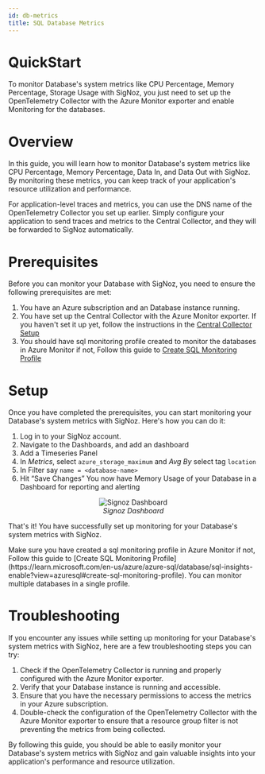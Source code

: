 ```yaml
---
id: db-metrics
title: SQL Database Metrics
---
```


# QuickStart

To monitor Database's system metrics like CPU Percentage, Memory Percentage, Storage Usage with SigNoz, you just need to set up the OpenTelemetry Collector with the Azure Monitor exporter and enable Monitoring for the databases.

# Overview

In this guide, you will learn how to monitor Database's system metrics like CPU Percentage, Memory Percentage, Data In, and Data Out with SigNoz. By monitoring these metrics, you can keep track of your application's resource utilization and performance.

For application-level traces and metrics, you can use the DNS name of the OpenTelemetry Collector you set up earlier. Simply configure your application to send traces and metrics to the Central Collector, and they will be forwarded to SigNoz automatically.

# Prerequisites

Before you can monitor your Database with SigNoz, you need to ensure the following prerequisites are met:

1. You have an Azure subscription and an Database instance running.
2. You have set up the Central Collector with the Azure Monitor exporter. If you haven't set it up yet, follow the instructions in the [Central Collector Setup](../bootstrapping/collector-setup)
3. You should have sql monitoring profile created to monitor the databases in Azure Monitor if not, Follow this guide to [Create SQL Monitoring Profile](https://learn.microsoft.com/en-us/azure/azure-sql/database/sql-insights-enable?view=azuresql#create-sql-monitoring-profile)

# Setup

Once you have completed the prerequisites, you can start monitoring your Database's system metrics with SigNoz. Here's how you can do it:

1. Log in to your SigNoz account.
2. Navigate to the Dashboards, and add an dashboard
3. Add a Timeseries Panel
4. In *Metrics*, select `azure_storage_maximum`  and *Avg By* select tag `location`
5. In Filter say `name = <database-name>`
6. Hit “Save Changes” You now have Memory Usage of your Database in a Dashboard for reporting and alerting 

<figure data-zoomable align="center">
    <img
        src="/img/docs/azure-monitoring/db-metrics-signoz.webp"
        alt="Signoz Dashboard"
    />
    <figcaption>
        <i>
        Signoz Dashboard
        </i>
    </figcaption>
</figure>

That's it! You have successfully set up monitoring for your Database's system metrics with SigNoz.

<Admonition>
Make sure you have created a sql monitoring profile in Azure Monitor if not, Follow this guide to [Create SQL Monitoring Profile](https://learn.microsoft.com/en-us/azure/azure-sql/database/sql-insights-enable?view=azuresql#create-sql-monitoring-profile).
You can monitor multiple databases in a single profile.
</Admonition>


# Troubleshooting

If you encounter any issues while setting up monitoring for your Database's system metrics with SigNoz, here are a few troubleshooting steps you can try:

1. Check if the OpenTelemetry Collector is running and properly configured with the Azure Monitor exporter.
2. Verify that your Database instance is running and accessible.
3. Ensure that you have the necessary permissions to access the metrics in your Azure subscription.
4. Double-check the configuration of the OpenTelemetry Collector with the Azure Monitor exporter to ensure that a resource group filter is not preventing the metrics from being collected.

By following this guide, you should be able to easily monitor your Database's system metrics with SigNoz and gain valuable insights into your application's performance and resource utilization.